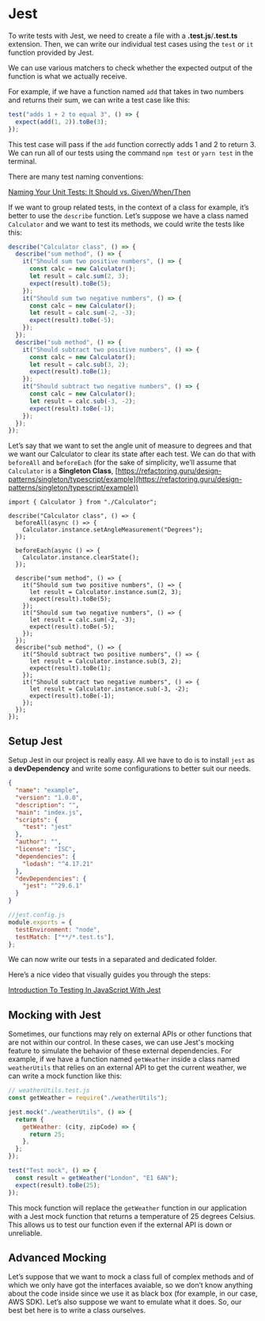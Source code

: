 # Jest

To write tests with Jest, we need to create a file with a **.test.js**/**.test.ts** extension. Then, we can write our individual test cases using the `test` or `it` function provided by Jest.

We can use various matchers to check whether the expected output of the function is what we actually receive.

For example, if we have a function named `add` that takes in two numbers and returns their sum, we can write a test case like this:

```jsx
test("adds 1 + 2 to equal 3", () => {
  expect(add(1, 2)).toBe(3);
});
```

This test case will pass if the `add` function correctly adds 1 and 2 to return 3. We can run all of our tests using the command `npm test` or `yarn test` in the terminal.

There are many test naming conventions:

[Naming Your Unit Tests: It Should vs. Given/When/Then](https://markus.oberlehner.net/blog/naming-your-unit-tests-it-should-vs-given-when-then/)

If we want to group related tests, in the context of a class for example, it’s better to use the `describe` function. Let’s suppose we have a class named `Calculator` and we want to test its methods, we could write the tests like this:

```jsx
describe("Calculator class", () => {
  describe("sum method", () => {
    it("Should sum two positive numbers", () => {
      const calc = new Calculator();
      let result = calc.sum(2, 3);
      expect(result).toBe(5);
    });
    it("Should sum two negative numbers", () => {
      const calc = new Calculator();
      let result = calc.sum(-2, -3);
      expect(result).toBe(-5);
    });
  });
  describe("sub method", () => {
    it("Should subtract two positive numbers", () => {
      const calc = new Calculator();
      let result = calc.sub(3, 2);
      expect(result).toBe(1);
    });
    it("Should subtract two negative numbers", () => {
      const calc = new Calculator();
      let result = calc.sub(-3, -2);
      expect(result).toBe(-1);
    });
  });
});
```

Let’s say that we want to set the angle unit of measure to degrees and that we want our Calculator to clear its state after each test. We can do that with `beforeAll` and `beforeEach` (for the sake of simplicity, we’ll assume that `Calculator` is a **Singleton Class**, [https://refactoring.guru/design-patterns/singleton/typescript/example](https://refactoring.guru/design-patterns/singleton/typescript/example))

```tsx
import { Calculator } from "./Calculator";

describe("Calculator class", () => {
  beforeAll(async () => {
    Calculator.instance.setAngleMeasurement("Degrees");
  });

  beforeEach(async () => {
    Calculator.instance.clearState();
  });

  describe("sum method", () => {
    it("Should sum two positive numbers", () => {
      let result = Calculator.instance.sum(2, 3);
      expect(result).toBe(5);
    });
    it("Should sum two negative numbers", () => {
      let result = calc.sum(-2, -3);
      expect(result).toBe(-5);
    });
  });
  describe("sub method", () => {
    it("Should subtract two positive numbers", () => {
      let result = Calculator.instance.sub(3, 2);
      expect(result).toBe(1);
    });
    it("Should subtract two negative numbers", () => {
      let result = Calculator.instance.sub(-3, -2);
      expect(result).toBe(-1);
    });
  });
});
```

## Setup Jest

Setup Jest in our project is really easy. All we have to do is to install `jest` as a **devDependency** and write some configurations to better suit our needs.

```json
{
  "name": "example",
  "version": "1.0.0",
  "description": "",
  "main": "index.js",
  "scripts": {
    "test": "jest"
  },
  "author": "",
  "license": "ISC",
  "dependencies": {
    "lodash": "^4.17.21"
  },
  "devDependencies": {
    "jest": "^29.6.1"
  }
}
```

```jsx
//jest.config.js
module.exports = {
  testEnvironment: "node",
  testMatch: ["**/*.test.ts"],
};
```

We can now write our tests in a separated and dedicated folder.

Here’s a nice video that visually guides you through the steps:

[Introduction To Testing In JavaScript With Jest](https://www.youtube.com/watch?v=FgnxcUQ5vho)

## Mocking with Jest

Sometimes, our functions may rely on external APIs or other functions that are not within our control. In these cases, we can use Jest's mocking feature to simulate the behavior of these external dependencies. For example, if we have a function named `getWeather` inside a class named `weatherUtils` that relies on an external API to get the current weather, we can write a mock function like this:

```jsx
// weatherUtils.test.js
const getWeather = require("./weatherUtils");

jest.mock("./weatherUtils", () => {
  return {
    getWeather: (city, zipCode) => {
      return 25;
    },
  };
});

test("Test mock", () => {
  const result = getWeather("London", "E1 6AN");
  expect(result).toBe(25);
});
```

This mock function will replace the `getWeather` function in our application with a Jest mock function that returns a temperature of 25 degrees Celsius. This allows us to test our function even if the external API is down or unreliable.

## Advanced Mocking

Let’s suppose that we want to mock a class full of complex methods and of which we only have got the interfaces avaiable, so we don’t know anything about the code inside since we use it as black box (for example, in our case, AWS SDK). Let’s also suppose we want to emulate what it does. So, our best bet here is to write a class ourselves.
